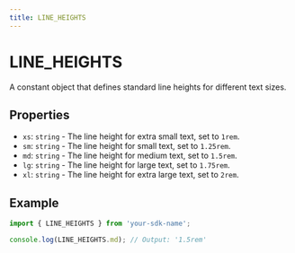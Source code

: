 ```yaml
---
title: LINE_HEIGHTS
---
```


# LINE_HEIGHTS

A constant object that defines standard line heights for different text sizes.

## Properties

- `xs`: `string` - The line height for extra small text, set to `1rem`.
- `sm`: `string` - The line height for small text, set to `1.25rem`.
- `md`: `string` - The line height for medium text, set to `1.5rem`.
- `lg`: `string` - The line height for large text, set to `1.75rem`.
- `xl`: `string` - The line height for extra large text, set to `2rem`.

## Example

```typescript
import { LINE_HEIGHTS } from 'your-sdk-name';

console.log(LINE_HEIGHTS.md); // Output: '1.5rem'
```